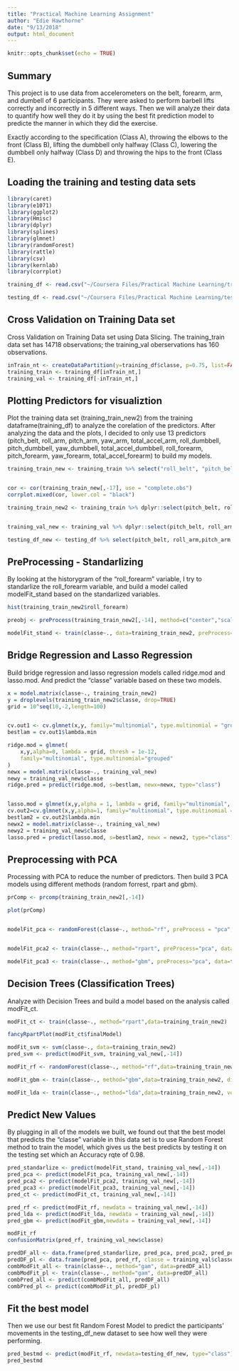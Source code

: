 ```yaml
---
title: "Practical Machine Learning Assignment"
author: "Edie Hawthorne"
date: "9/13/2018"
output: html_document
---
```


```r
knitr::opts_chunk$set(echo = TRUE)

```

## Summary

This project is to use data from accelerometers on the belt, forearm, arm, and dumbell of 6 participants. They were asked to perform barbell lifts correctly and incorrectly in 5 different ways. Then we will analyze their data to quantify how well they do it by using the best fit prediction model to predicte the manner in which they did the exercise. 

Exactly according to the specification (Class A), throwing the elbows to the front (Class B), lifting the dumbbell only halfway (Class C), lowering the dumbbell only halfway (Class D) and throwing the hips to the front (Class E).

## Loading the training and testing data sets

```r
library(caret)
library(e1071)
library(ggplot2)
library(Hmisc)
library(dplyr)
library(splines)
library(glmnet)
library(randomForest)
library(rattle)
library(csv)
library(kernlab)
library(corrplot)

training_df <- read.csv("~/Coursera Files/Practical Machine Learning/training.csv")

testing_df <- read.csv("~/Coursera Files/Practical Machine Learning/testing.csv")

```

## Cross Validation on Training Data set

Cross Validation on Training Data set using Data Slicing. The training_train data set has 14718 observations; the training_val oberservations has 160 observations.


```r
inTrain_nt <- createDataPartition(y=training_df$classe, p=0.75, list=FALSE)
training_train <- training_df[inTrain_nt,]
training_val <- training_df[-inTrain_nt,]
```

## Plotting Predictors for visualiztion

Plot the training data set (training_train_new2) from the training dataframe(training_df) to analyze the corelation of the predictors. After analyzing the data and the plots, I decided to only use 13 predictors (pitch_belt, roll_arm, pitch_arm, yaw_arm, total_accel_arm, roll_dumbbell, pitch_dumbbell, yaw_dumbbell, total_accel_dumbbell, roll_forearm, pitch_forearm, yaw_forearm, total_accel_forearm) to build my models. 


```r
training_train_new <- training_train %>% select("roll_belt", "pitch_belt","yaw_belt","total_accel_belt","roll_arm","pitch_arm","yaw_arm","total_accel_arm","roll_dumbbell","pitch_dumbbell","yaw_dumbbell","total_accel_dumbbell","roll_forearm","pitch_forearm","yaw_forearm","total_accel_forearm","classe")


cor <- cor(training_train_new[,-17], use = "complete.obs")
corrplot.mixed(cor, lower.col = "black")

training_train_new2 <- training_train %>% dplyr::select(pitch_belt, roll_arm,pitch_arm,yaw_arm,total_accel_arm,roll_dumbbell,pitch_dumbbell,yaw_dumbbell,total_accel_dumbbell,roll_forearm,pitch_forearm,yaw_forearm,total_accel_forearm,classe)


training_val_new <- training_val %>% dplyr::select(pitch_belt, roll_arm,pitch_arm,yaw_arm,total_accel_arm,roll_dumbbell,pitch_dumbbell,yaw_dumbbell,total_accel_dumbbell,roll_forearm,pitch_forearm,yaw_forearm,total_accel_forearm, classe)

testing_df_new <- testing_df %>% select(pitch_belt, roll_arm,pitch_arm,yaw_arm,total_accel_arm,roll_dumbbell,pitch_dumbbell,yaw_dumbbell,total_accel_dumbbell,roll_forearm,pitch_forearm,yaw_forearm,total_accel_forearm)
```



## PreProcessing - Standarlizing 

By looking at the historygram of the "roll_forearm" variable, I try to standarlize the roll_forearm variable, and build a model called modelFit_stand based on the standarlized variables.

```r
hist(training_train_new2$roll_forearm)

preobj <- preProcess(training_train_new2[,-14], method=c("center","scale"))

modelFit_stand <- train(classe~., data=training_train_new2, preProcess=c("center","scale"), method="rpart")
```



## Bridge Regression and Lasso Regression

Build bridge regression and lasso regression models called ridge.mod and lasso.mod. And predict the "classe" variable based on these two models.

```r
x = model.matrix(classe~., training_train_new2)
y = droplevels(training_train_new2$classe, drop=TRUE)
grid = 10^seq(10,-2,length=100)


cv.out1 <- cv.glmnet(x,y, family="multinomial", type.multinomial = "grouped")
bestlam = cv.out1$lambda.min

ridge.mod = glmnet(
    x,y,alpha=0, lambda = grid, thresh = 1e-12, 
    family="multinomial", type.multinomial="grouped"
)
newx = model.matrix(classe~., training_val_new)
newy = training_val_new$classe
ridge.pred = predict(ridge.mod, s=bestlam, newx=newx, type="class")


lasso.mod = glmnet(x,y,alpha = 1, lambda = grid, family="multinomial", type.multinomial="grouped")
cv.out2=cv.glmnet(x,y,alpha=1, family="multinomial", type.multinomial = "grouped")
bestlam2 = cv.out2$lambda.min
newx2 = model.matrix(classe~., training_val_new)
newy2 = training_val_new$classe
lasso.pred = predict(lasso.mod, s=bestlam2, newx = newx2, type="class")
```

## Preprocessing with PCA

Processing with PCA to reduce the number of predictors. Then build 3 PCA models using different methods (random forrest, rpart and gbm).


```r

prComp <- prcomp(training_train_new2[,-14])

plot(prComp)


modelFit_pca <- randomForest(classe~., method="rf", preProcess = "pca", family="multinomial", data=training_train_new2, verbose = FALSE)


modelFit_pca2 <- train(classe~., method="rpart", preProcess="pca", data=training_train_new2)

modelFit_pca3 <- train(classe~., method="gbm", preProcess="pca", data=training_train_new2, distribution="multinomial", verbose = FALSE) 
```

## Decision Trees (Classification Trees)

Analyze with Decision Trees and build a model based on the analysis called modFit_ct.

```r
modFit_ct <- train(classe~., method="rpart",data=training_train_new2)

fancyRpartPlot(modFit_ct$finalModel)
```


```r
modFit_svm <- svm(classe~., data=training_train_new2)
pred_svm <- predict(modFit_svm, training_val_new[,-14])
```


```r
modFit_rf <- randomForest(classe~., method="rf",data=training_train_new2, verbose = FALSE)

modFit_gbm <- train(classe~., method="gbm",data=training_train_new2, distribution = "multinomial", verbose = FALSE)               

modFit_lda <- train(classe~., method="lda",data=training_train_new2, verbose = FALSE)
```


## Predict New Values

By plugging in all of the models we built, we found out that the best model that predicts the "classe" variable in this data set is to use Random Forest method to train the model, which gives us the best predicts by testing it on the testing set which an Accuracy rqte of 0.98.

```r
pred_standarlize <- predict(modelFit_stand, training_val_new[,-14])
pred_pca <- predict(modelFit_pca, training_val_new[,-14]) 
pred_pca2 <- predict(modelFit_pca2, training_val_new[,-14])
pred_pca3 <- predict(modelFit_pca3, training_val_new[,-14])
pred_ct <- predict(modFit_ct, training_val_new[,-14])

pred_rf <- predict(modFit_rf, newdata = training_val_new[,-14])
pred_lda <- predict(modFit_lda, newdata = training_val_new[,-14])
pred_gbm <- predict(modFit_gbm,newdata = training_val_new[,-14])

modFit_rf
confusionMatrix(pred_rf, training_val_new$classe)
```



```r
predDF_all <- data.frame(pred_standarlize, pred_pca, pred_pca2, pred_pca3, pred_rf,  pred_lda, pred_ct,pred_gbm, classe = training_val$classe)
predDF_pl <- data.frame(pred_pca, pred_rf, classe = training_val$classe)
combModFit_all <- train(classe~., method="gam", data=predDF_all)
combModFit_pl <- train(classe~., method="gam", data=predDF_all)
combPred_all <- predict(combModFit_all, predDF_all)
combPred_pl <- predict(combModFit_pl, predDF_pl)
```

## Fit the best model

Then we use our best fit Random Forest Model to predict the participants' movements in the testing_df_new dataset to see how well they were performing.

```r
pred_bestmd <- predict(modFit_rf, newdata=testing_df_new, type="class")
pred_bestmd
```
